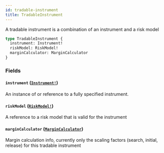 ```yaml
---
id: tradable-instrument
title: TradableInstrument
---
```


A tradable instrument is a combination of an instrument and a risk model

```graphql
type TradableInstrument {
  instrument: Instrument!
  riskModel: RiskModel!
  marginCalculator: MarginCalculator
}
```

### Fields

#### `instrument` ([`Instrument!`](/graphql/objects/instrument))

An instance of or reference to a fully specified instrument.

#### `riskModel` ([`RiskModel!`](/graphql/unions/risk-model))

A reference to a risk model that is valid for the instrument

#### `marginCalculator` ([`MarginCalculator`](/graphql/objects/margin-calculator))

Margin calculation info, currently only the scaling factors (search, initial, release) for this tradable instrument
